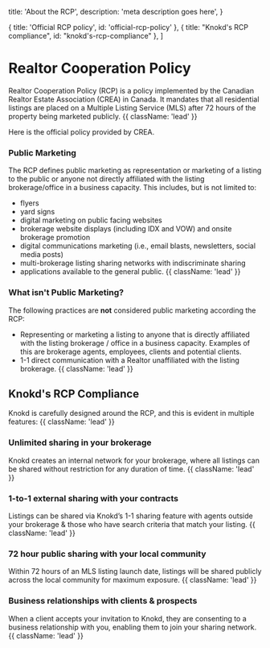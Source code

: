
  title: 'About the RCP',
  description:
    'meta description goes here',
}

  { title: 'Official RCP policy', id: 'official-rcp-policy' },
  { title: "Knokd's RCP compliance", id: "knokd's-rcp-compliance" },
]

<HeroPattern />

# Realtor Cooperation Policy

Realtor Cooperation Policy (RCP) is a policy implemented by the Canadian Realtor Estate Association (CREA) in Canada. It mandates that all residential listings are placed on a Multiple Listing Service (MLS) after 72 hours of the property being marketed publicly. {{ className: 'lead' }}

Here is the official policy provided by CREA. 

### Public Marketing

The RCP defines public marketing as representation or marketing of a listing to the public or
anyone not directly affiliated with the listing brokerage/office in a business capacity. This includes, but is not limited to:
* flyers
* yard signs
* digital marketing on public facing websites
* brokerage website displays (including IDX and VOW) and onsite brokerage promotion
* digital communications marketing (i.e., email blasts, newsletters, social media posts)
* multi-brokerage listing sharing networks with indiscriminate sharing
* applications available to the general public. {{ className: 'lead' }}

### What isn't Public Marketing?

The following practices are **not** considered public marketing according the RCP:

* Representing or marketing a listing to anyone that is directly affiliated with the listing brokerage / office in a business capacity. Examples of this are brokerage agents, employees, clients and potential clients.
* 1-1 direct communication with a Realtor unaffiliated with the listing brokerage. {{ className: 'lead' }}

## Knokd's RCP Compliance

Knokd is carefully designed around the RCP, and this is evident in multiple features: {{ className: 'lead' }}

### Unlimited sharing in your brokerage

Knokd creates an internal network for your brokerage, where all listings can be shared without restriction for any duration of time. {{ className: 'lead' }}

### 1-to-1 external sharing with your contracts

Listings can be shared via Knokd’s 1-1 sharing feature with agents outside your brokerage & those who have search criteria that match your listing. {{ className: 'lead' }}

### 72 hour public sharing with your local community

Within 72 hours of an MLS listing launch date, listings will be shared publicly across the local community for maximum exposure. {{ className: 'lead' }}

### Business relationships with clients & prospects

When a client accepts your invitation to Knokd, they are consenting to a business relationship with you, enabling them to join your sharing network. {{ className: 'lead' }}
